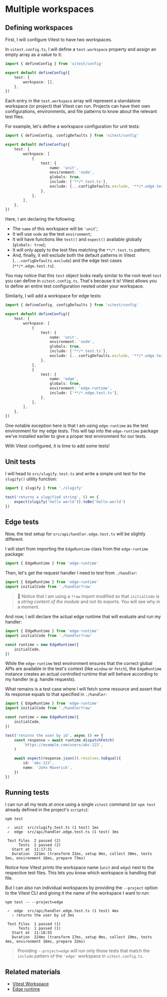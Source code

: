 # Multiple workspaces

## Defining workspaces

First, I will configure Vitest to have two workspaces.

In `vitest.config.ts`, I will define a `test.workspace` property and assign an empty array as a value to it:

```ts filename=vitest.config.ts add=4-6
import { defineConfig } from 'vitest/config'

export default defineConfig({
	test: {
		workspace: [],
	},
})
```

Each entry in the `test.workspace` array will represent a standalone workspace (or project) that Vitest can run. Projects can have their own configurations, environments, and file patterns to know about the relevant test files.

For example, let's define a workspace configuration for unit tests:

```ts filename=vitest.config.ts highlight=1 add=6-14
import { defineConfig, configDefaults } from 'vitest/config'

export default defineConfig({
	test: {
		workspace: [
			{
				test: {
					name: 'unit',
					environment: 'node',
					globals: true,
					include: ['**/*.test.ts'],
					exclude: [...configDefaults.exclude, '**/*.edge.test.ts'],
				},
			},
		],
	},
})
```

Here, I am declaring the following:

- The `name` of this workspace will be `'unit`';
- It will use `node` as the test `environment`;
- It will have functions like `test()` and `expect()` available globally (`globals: true`);
- It will only apply to the test files matching the `**/*.test.ts` pattern;
- And, finally, it will exclude both the default patterns in Vitest (`...configDefaults.exclude`) and the edge test cases (`**/*.edge.test.ts`).

<callout-success>You may notice that this `test` object looks really similar to the root-level `test` you can define in `vitest.config.ts`. That's because it is! Vitest allows you to define an entire test configuration nested under your workspace.</callout-success>

Similarly, I will add a workspace for edge tests:

```ts filename=vitest.config.ts add=15-22
import { defineConfig, configDefaults } from 'vitest/config'

export default defineConfig({
	test: {
		workspace: [
			{
				test: {
					name: 'unit',
					environment: 'node',
					globals: true,
					include: ['**/*.test.ts'],
					exclude: [...configDefaults.exclude, '**/*.edge.test.ts'],
				},
			},
			{
				test: {
					name: 'edge',
					globals: true,
					environment: 'edge-runtime',
					include: ['**/*.edge.test.ts'],
				},
			},
		],
	},
})
```

One notable exception here is that I am using `edge-runtime` as the test environment for my edge tests. This will tap into the `edge-runtime` package we've installed earlier to give a proper test environment for our tests.

With Vitest configured, it is time to add some tests!

## Unit tests

I will head to `src/slugify.test.ts` and write a simple unit test for the `slugify()` utility function:

```ts filename=src/slugify.test.ts add=3-5
import { slugify } from './slugify'

test('returns a slugified string', () => {
	expect(slugify('hello world')).toBe('hello-world')
})
```

## Edge tests

Now, the test setup for `src/api/handler.edge.test.ts` will be slightly different.

I will start from importing the `EdgeRuntime` class from the `edge-runtime` package:

```ts filename=src/api/handler.edge.test.ts add=1
import { EdgeRuntime } from 'edge-runtime'
```

Then, let's get the request handler I need to test from `./handler`:

```ts filename=src/api/handler.edge.test.ts add=2
import { EdgeRuntime } from 'edge-runtime'
import initialCode from './handler?raw'
```

> 🦉 Notice that I am using a `?raw` import modified so that `initialCode` is a _string content of the module_ and not its exports. You will see why in a moment.

And now, I will declare the actual edge runtime that will evaluate and run my handler:

```ts filename=src/api/handler.edge.test.ts add=4-6
import { EdgeRuntime } from 'edge-runtime'
import initialCode from './handler?raw'

const runtime = new EdgeRuntime({
	initialCode,
})
```

<callout-info>While the `edge-runtime` test environment ensures that the correct global APIs are available in the test's context (like `window` or `fetch`), the `EdgeRuntime` instance creates an actual controlled runtime that will behave according to my handler (e.g. handle requests).</callout-info>

What remains is a test case where I will fetch some resource and assert that its response equals to that specified in `./handler`:

```ts filename=src/api/handler.edge.test.ts add=8-17
import { EdgeRuntime } from 'edge-runtime'
import initialCode from './handler?raw'

const runtime = new EdgeRuntime({
	initialCode,
})

test('returns the user by id', async () => {
	const response = await runtime.dispatchFetch(
		'https://example.com/users/abc-123',
	)

	await expect(response.json()).resolves.toEqual({
		id: 'abc-123',
		name: 'John Maverick',
	})
})
```

## Running tests

I can run all my tests at once using a single `vitest` command (or `npm test` already defined in the project's `scripts`):

```
npm test

 ✓  unit  src/slugify.test.ts (1 test) 1ms
 ✓  edge  src/api/handler.edge.test.ts (1 test) 3ms

 Test Files  2 passed (2)
      Tests  2 passed (2)
   Start at  11:17:31
   Duration  221ms (transform 31ms, setup 0ms, collect 30ms, tests 5ms, environment 16ms, prepare 73ms)
```

<callout-success>Notice how Vitest prints the workspace name (`unit` and `edge`) next to the respective test files. This lets you know which workspace is handling that file.</callout-success>

But I can also run individual workspaces by providing the `--project` option to the Vitest CLI and giving it the name of the workspace I want to run:

```
npm test -- --project=edge

 ✓  edge  src/api/handler.edge.test.ts (1 test) 4ms
   ✓ returns the user by id 3ms

 Test Files  1 passed (1)
      Tests  1 passed (1)
   Start at  11:18:55
   Duration  224ms (transform 17ms, setup 0ms, collect 19ms, tests 4ms, environment 16ms, prepare 32ms)
```

> Providing `--project=edge` will run only those tests that match the `include` pattern of the `'edge'` workspace in `vitest.config.ts`.

## Related materials

- [Vitest Workspace](https://vitest.dev/guide/workspace.html)
- [Edge runtime](https://edge-runtime.vercel.app/)
